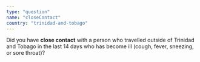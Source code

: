 ```yaml
---
type: "question"
name: "closeContact"
country: "trinidad-and-tobago"
---
```


<p>
  Did you have <strong>close contact</strong> with a person who
  travelled outside of Trinidad and Tobago in the last 14 days who has
  become ill (cough, fever, sneezing, or sore throat)?
</p>